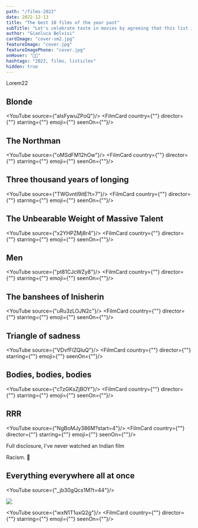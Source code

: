 ```yaml
---
path: "/films-2022"
date: 2022-12-13
title: "The best 10 films of the year past"
subTitle: "Let's celebrate taste in movies by agreeing that this list is a 10/10 list"
author: "Gianluca Belvisi"
cardImage: "cover-sm2.jpg"
featureImage: "cover.jpg"
featureImagePhone: "cover.jpg"
onHover: "🎥👀"
hashtags: "2022, films, listicles"
hidden: true
---
```



Lorem22

## Blonde

<YouTube source={"aIsFywuZPoQ"}/>
<FilmCard country={""} director={""} starring={""} emoji={""} seenOn={""}/>


## The Northman

<YouTube source={"oMSdFM12hOw"}/>
<FilmCard country={""} director={""} starring={""} emoji={""} seenOn={""}/>


## Three thousand years of longing

<YouTube source={"TWGvntl9itE?t=7"}/>
<FilmCard country={""} director={""} starring={""} emoji={""} seenOn={""}/>

## The Unbearable Weight of Massive Talent

<YouTube source={"x2YHPZMj8r4"}/>
<FilmCard country={""} director={""} starring={""} emoji={""} seenOn={""}/>

## Men

<YouTube source={"pt81CJcWZy8"}/>
<FilmCard country={""} director={""} starring={""} emoji={""} seenOn={""}/>

## The banshees of Inisherin

<YouTube source={"uRu3zLOJN2c"}/>
<FilmCard country={""} director={""} starring={""} emoji={""} seenOn={""}/>

## Triangle of sadness

<YouTube source={"VDvfFIZQIuQ"}/>
<FilmCard country={""} director={""} starring={""} emoji={""} seenOn={""}/>

## Bodies, bodies, bodies

<YouTube source={"cTzGKsZjBOY"}/>
<FilmCard country={""} director={""} starring={""} emoji={""} seenOn={""}/>

## RRR

<YouTube source={"NgBoMJy386M?start=4"}/>
<FilmCard country={""} director={""} starring={""} emoji={""} seenOn={""}/>

Full disclosure, I've never watched an Indian film


<Pony>Racism. 🦄</Pony>


<YouTube source="SbT3fKt80k8?clip=UgkxGkqz3UaNqH0l_OTH2vF3gTdQF50A7dnH&amp;clipt=EJ2jAxiwoAQ"/>

## Everything everywhere all at once

<YouTube source={"_jb30gQcs1M?t=44"}/>

![](butt.png)

<YouTube source={"wxN1T1uxQ2g"}/>
<FilmCard country={""} director={""} starring={""} emoji={""} seenOn={""}/>
